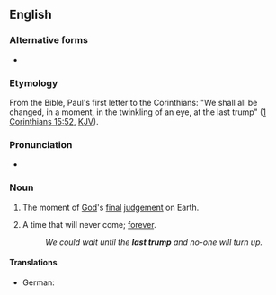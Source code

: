 ==English==

===Alternative forms===
* {{alter|en|last trumpet}}

===Etymology===
From the Bible, Paul's first letter to the Corinthians: "We shall all be changed, in a moment, in the twinkling of an eye, at the last trump" ([[s:Bible (King James)/1 Corinthians#15:52|1 Corinthians 15:52]], [[KJV]]).

===Pronunciation===
* {{audio|en|En-au-last trump.ogg|Audio (AU)}}

===Noun===
{{en-noun}}

# The moment of [[God]]'s [[final]] [[judgement]] on Earth.
# {{lb|en|by extension}} A time that will never come; [[forever]].
#: ''We could wait until the '''last trump''' and no-one will turn up.''

====Translations====
{{trans-top|moment of God's final judgment}}
* German: {{t|de|letzte Posaune|f}}
{{trans-mid}}
{{trans-bottom}}

{{cln|en|idioms|terms derived from the Bible}}
